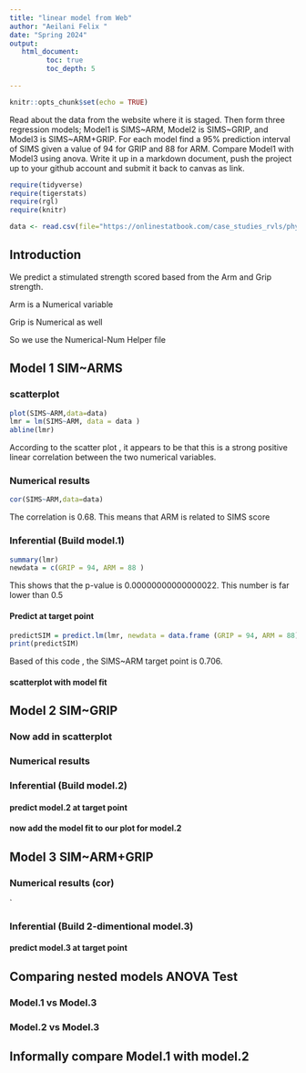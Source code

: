 ```yaml
---
title: "linear model from Web"
author: "Aeilani Felix "
date: "Spring 2024"
output:
   html_document:
         toc: true
         toc_depth: 5
        
---
```


```r
knitr::opts_chunk$set(echo = TRUE)
```

Read about the data from the website where it is staged.  Then form three regression models; Model1 is SIMS~ARM, Model2 is SIMS~GRIP, and Model3 is SIMS~ARM+GRIP. For each model find a 95% prediction interval of SIMS given a value of 94  for GRIP and 88 for ARM. Compare Model1 with Model3 using anova. Write it up in a markdown document, push the project up to your github account and submit it back to canvas as link. 

 


```r
require(tidyverse)
require(tigerstats)
require(rgl)
require(knitr)

```

```r
data <- read.csv(file="https://onlinestatbook.com/case_studies_rvls/physical_strength/data.txt",sep="",header=TRUE)  

```

## Introduction 

We predict a stimulated strength scored based from the Arm and Grip strength.

Arm is a Numerical variable

Grip is Numerical as well 

So we use the Numerical-Num Helper file

## Model 1 SIM~ARMS

### scatterplot

```r
plot(SIMS~ARM,data=data)
lmr = lm(SIMS~ARM, data = data )
abline(lmr)
```

According to the scatter plot , it appears to be that this is a strong positive linear correlation between the two numerical variables.

### Numerical results

```r
cor(SIMS~ARM,data=data)
```

The correlation is 0.68. This means that ARM is related to SIMS score

### Inferential  (Build model.1)

```r
summary(lmr)
newdata = c(GRIP = 94, ARM = 88 )
```

This shows that the p-value is 0.00000000000000022. This number is far lower than 0.5

#### Predict at target point

```r
predictSIM = predict.lm(lmr, newdata = data.frame (GRIP = 94, ARM = 88))
print(predictSIM)
```

Based of this code , the SIMS~ARM target point is 0.706.

#### scatterplot with model fit

## Model 2 SIM~GRIP

### Now add in scatterplot


### Numerical results 


### Inferential  (Build model.2)
  

#### predict model.2 at target point

#### now add the model fit to our plot for model.2
  


## Model 3 SIM~ARM+GRIP

### Numerical results (cor)

`
  
### Inferential  (Build 2-dimentional model.3)

#### predict model.3 at target point
  

## Comparing nested models ANOVA Test

### Model.1 vs Model.3
### Model.2 vs Model.3

## Informally compare Model.1 with model.2

